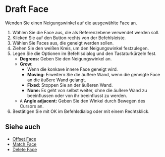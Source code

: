 
# Draft Face

<Reference shortcut="" command="Draft Face" button="" />

Wenden Sie einen Neigungswinkel auf die ausgewählte Face an.

1. Wählen Sie die Face aus, die als Referenzebene verwendet werden soll.
2. Klicken Sie auf den Button <ButtonIcon type="button-draft-face" /> rechts von der Befehlsleiste.
3. Wählen Sie Faces aus, die geneigt werden sollen.
4. Ziehen Sie den weißen Kreis, um den Neigungswinkel festzulegen.
5. Legen Sie die Optionen im Befehlsdialog und den Tastaturkürzeln fest.
    - **Degrees:** Geben Sie den Neigungswinkel an.
    - **Grow:**
        - Wenn die konkave innere Face geneigt wird.
        - **Moving:** Erweitern Sie die äußere Wand, wenn die geneigte Face an die äußere Wand gelangt.
        - **Fixed:** Stoppen Sie an der äußeren Wand.
        - **None:** Es geht von selbst weiter, ohne die äußere Wand zu beeinflussen oder von ihr beeinflusst zu werden.
    - <kbd>A</kbd> **Angle adjacent:** Geben Sie den Winkel durch Bewegen des Cursors an.
6. Bestätigen Sie mit OK im Befehlsdialog oder mit einem Rechtsklick.

<VideoPlayer fileName="draft-face"/>

## Siehe auch
- [Offset Face](./offset-face)
- [Match Face](./match-face)
- [Delete Face](./delete-face)